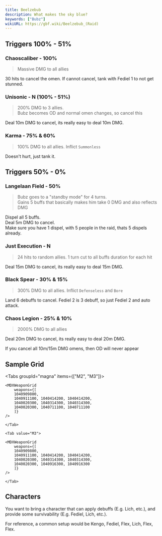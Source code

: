 ```yaml
---
title: Beelzebub
description: What makes the sky blue?
keywords: ["Bubz"]
wikiURL: https://gbf.wiki/Beelzebub_(Raid)
---
```


## Triggers 100% - 51%

### Chaoscaliber - 100%

> Massive DMG to all allies

30 hits to cancel the omen.
If cannot cancel, tank with Fediel 1 to not get stunned.

### Unisonic - N (100% - 51%)

> 200% DMG to 3 allies.  
> Bubz becomes OD and normal omen changes, so cancel this

Deal 10m DMG to cancel, its really easy to deal 10m DMG.

### Karma - 75% & 60%

> 100% DMG to all allies. Inflict `Summonless`

Doesn't hurt, just tank it.

## Triggers 50% - 0%

### Langelaan Field - 50%

> Bubz goes to a "standby mode" for 4 turns.  
> Gains 5 buffs that basically makes him take 0 DMG and also reflects DMG

Dispel all 5 buffs.  
Deal 5m DMG to cancel.  
Make sure you have 1 dispel, with 5 people in the raid, thats 5 dispels already.

### Just Execution - N

> 24 hits to random allies. 1 turn cut to all buffs duration for each hit

Deal 15m DMG to cancel, its really easy to deal 15m DMG.

### Black Spear - 30% & 15%

> 300% DMG to all allies. Inflict `Defenseless` and `Bore`

Land 6 debuffs to cancel. Fediel 2 is 3 debuff, so just Fediel 2 and auto attack.

### Chaos Legion - 25% & 10%

> 2000% DMG to all allies

Deal 20m DMG to cancel, its really easy to deal 20m DMG.

<MDXCallout title="No OD trigger?">
	If you cancel all 10m/15m DMG omens, then OD will never appear
</MDXCallout>

## Sample Grid

<Tabs groupId="magna" items={["M2", "M3"]}>
	<Tab value="M2">

    <MDXWeaponGrid
        weapons={[
        1040909800,
        1040911100, 1040414200, 1040414200,
        1040020300, 1040314300, 1040314300,
        1040020300, 1040711100, 1040711100
        ]}
    />

    </Tab>

    <Tab value="M3">

    <MDXWeaponGrid
        weapons={[
        1040909800,
        1040911100, 1040414200, 1040414200,
        1040020300, 1040314300, 1040314300,
        1040020300, 1040916300, 1040916300
        ]}
    />

    </Tab>

</Tabs>

## Characters

You want to bring a character that can apply debuffs (E.g. Lich, etc.),
and provide some survivability (E.g. Fediel, Lich, etc.).

For reference, a common setup would be Kengo, Fediel, Flex, Lich, Flex, Flex.

